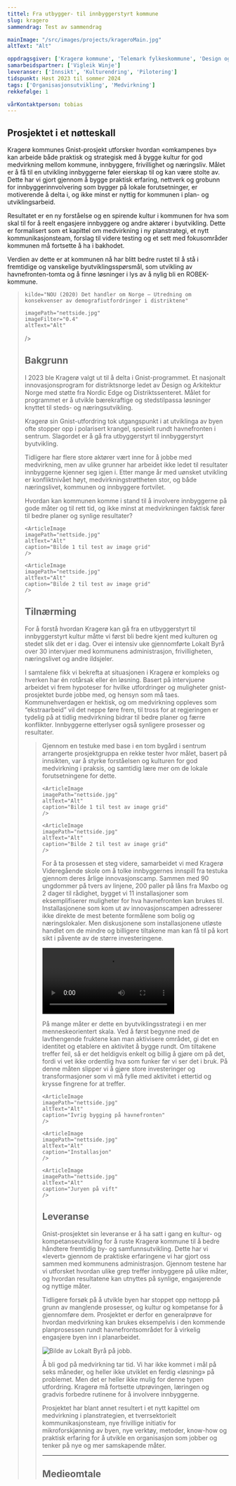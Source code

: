 ```yaml
---
tittel: Fra utbygger- til innbyggerstyrt kommune
slug: kragero
sammendrag: Test av sammendrag

mainImage: "/src/images/projects/krageroMain.jpg"
altText: "Alt"

oppdragsgiver: ['Kragerø kommune', 'Telemark fylkeskommune', 'Design og Arkitektur Norge', 'Nordic Edge']
samarbeidspartner: ['Vigleik Winje']
leveranser: ['Innsikt', 'Kulturendring', 'Pilotering']
tidspunkt: Høst 2023 til sommer 2024
tags: ['Organisasjonsutvikling', 'Medvirkning']
rekkefølge: 1

vårKontaktperson: tobias
---
```





## Prosjektet i et nøtteskall 

Kragerø kommunes Gnist-prosjekt utforsker hvordan «omkampenes by» kan arbeide både praktisk og strategisk med å bygge kultur for god medvirkning mellom kommune, innbyggere, frivillighet og næringsliv. Målet er å få til en utvikling innbyggerne føler eierskap til og kan være stolte av. Dette har vi gjort gjennom å bygge praktisk erfaring, nettverk og grobunn for innbyggerinnvolvering som bygger på lokale forutsetninger, er motiverende å delta i, og ikke minst er nyttig
for kommunen i plan- og utviklingsarbeid.

<ArticleImage 
    imagePath="nettside.jpg"
    altText="Alt"
    caption="Test av large image component"
    sizeSML="l"
/>

Resultatet er en ny forståelse og en spirende kultur i kommunen for hva som skal til for å reelt engasjere innbyggere og andre aktører i byutvikling. Dette er formalisert som et kapittel om medvirkning i ny planstrategi, et nytt kommunikasjonsteam, forslag til videre testing og et sett med fokusområder kommunen må fortsette å ha i bakhodet.

Verdien av dette er at kommunen nå har blitt bedre rustet til å stå i fremtidige og vanskelige byutviklingsspørsmål, som utvikling av havnefronten-tomta og å finne løsninger i lys av å nylig bli en ROBEK-kommune.

<Blockquote
    sitat="I den tradisjonelle distriktspolitikken har intensjonen primært vært å møte utfordringene med tiltak for næringsutvikling og jobbskaping. Utvalget mener at utfordringene er mer sammensatte, og at de følgelig må møtes med et langt bredere spekter av tiltak. Tilgang til gode tjenester er viktig for alle, men krever andre løsninger i områder med spredt bosetting."

    kilde="NOU (2020) Det handler om Norge – Utredning om konsekvenser av demografiutfordringer i distriktene"
    
    imagePath="nettside.jpg"
    imageFilter="0.4"
    altText="Alt"
/>

## Bakgrunn

I 2023 ble Kragerø valgt ut til å delta i Gnist-programmet. Et nasjonalt innovasjonsprogram for distriktsnorge ledet av Design og Arkitektur Norge med støtte fra Nordic Edge og Distriktssenteret. Målet for programmet er å utvikle bærekraftige og stedstilpassa løsninger knyttet til steds- og næringsutvikling.

Kragerø sin Gnist-utfordring tok utgangspunkt i at utviklinga av byen ofte stopper opp i polarisert krangel, spesielt rundt havnefronten i sentrum. Slagordet er å gå fra utbyggerstyrt til innbyggerstyrt byutvikling. 

Tidligere har flere store aktører vært inne for å jobbe med medvirkning, men av ulike grunner har arbeidet ikke ledet til resultater innbyggerne kjenner seg igjen i. Etter mange år med uønsket utvikling er konfliktnivået høyt, medvirkningstrøttheten stor, og både næringslivet, kommunen og innbyggere fortvilet.

Hvordan kan kommunen komme i stand til å involvere innbyggerne på gode måter og til rett tid, og ikke minst at medvirkningen faktisk fører til bedre planer og synlige resultater?


<ImageGrid>

    <ArticleImage 
    imagePath="nettside.jpg"
    altText="Alt"
    caption="Bilde 1 til test av image grid"
    />

    <ArticleImage 
    imagePath="nettside.jpg"
    altText="Alt"
    caption="Bilde 2 til test av image grid"
    />

</ImageGrid>

## Tilnærming

For å forstå hvordan Kragerø kan gå fra en utbyggerstyrt til innbyggerstyrt kultur måtte vi først bli bedre kjent med kulturen og stedet slik det er i dag. Over ei intensiv uke gjennomførte Lokalt Byrå over 30 intervjuer med kommunens administrasjon, frivilligheten, næringslivet og andre ildsjeler.


I samtalene fikk vi bekrefta at situasjonen i Kragerø er kompleks og hverken har én rotårsak eller én løsning. Basert på intervjuene arbeidet vi frem hypoteser for hvilke utfordringer og muligheter gnist-prosjektet burde jobbe med, og hensyn som må taes. Kommunehverdagen er hektisk, og om medvirkning oppleves som “ekstraarbeid” vil det neppe føre frem, til tross for at regjeringen er tydelig på at tidlig medvirkning bidrar til bedre planer og færre konflikter. Innbyggerne etterlyser også synligere prosesser og resultater.


<Blockquote
    sitat="Det er klart at vi som er litt eldre og sitter på kontor, vi klarer ikke alltid
å se de samme løsningene som de unge, så spør dem da, spør de som
skal bruke det."
    kilde="Rådgiver i Kragerø kommune"
    imageFilter="0.7"
    altText="Alt"
/>

Gjennom en testuke med base i en tom bygård i sentrum arrangerte prosjektgruppa en rekke tester hvor målet, basert på innsikten, var å styrke forståelsen og kulturen for god medvirkning i praksis, og samtidig lære mer om de lokale forutsetningene for dette. 

<ImageGrid>

    <ArticleImage 
    imagePath="nettside.jpg"
    altText="Alt"
    caption="Bilde 1 til test av image grid"
    />

    <ArticleImage 
    imagePath="nettside.jpg"
    altText="Alt"
    caption="Bilde 2 til test av image grid"
    />

</ImageGrid>

For å ta prosessen et steg videre, samarbeidet vi med Kragerø Videregående skole om å tolke innbyggernes innspill fra testuka gjennom deres årlige innovasjonscamp. Sammen med 90 ungdommer på tvers av linjene, 200 paller på låns fra Maxbo og 2 dager til rådighet, bygget vi 11 installasjoner som eksemplifiserer muligheter for hva havnefronten kan brukes til. Installasjonene som kom ut av innovasjonscampen adresserer ikke direkte de mest betente formålene som bolig og næringslokaler. Men diskusjonene som installasjonene utløste handlet om de mindre og billigere tiltakene man kan få til på kort sikt i påvente av de større investeringene.

<Video
    src='innovasjonscamp.mp4'
    imagePlaceholder='innovasjonscamp.jpg'
/>

På mange måter er dette en byutviklingsstrategi i en mer menneskeorientert skala. Ved å først begynne med de lavthengende fruktene kan man aktivisere området, gi det en identitet og etablere en aktivitet å bygge rundt. Om tiltakene treffer feil, så er det heldigvis enkelt og billig å gjøre om på det, fordi vi vet ikke ordentlig hva som funker før vi ser det i bruk. På denne måten slipper vi å gjøre store investeringer og transformasjoner som vi må fylle med aktivitet i ettertid og krysse fingrene for at treffer. 


<ImageGrid>

    <ArticleImage 
    imagePath="nettside.jpg"
    altText="Alt"
    caption="Ivrig bygging på havnefronten"
    />

    <ArticleImage 
    imagePath="nettside.jpg"
    altText="Alt"
    caption="Installasjon"
    />

    <ArticleImage 
    imagePath="nettside.jpg"
    altText="Alt"
    caption="Juryen på vift"
    />

</ImageGrid>



## Leveranse 

Gnist-prosjektet sin leveranse er å ha satt i gang en kultur- og kompetanseutvikling for å ruste Kragerø kommune til å bedre håndtere fremtidig by- og samfunnsutvikling. Dette har vi «levert» gjennom de praktiske erfaringene vi har gjort oss sammen med kommunens administrasjon. Gjennom testene har vi utforsket hvordan ulike grep treffer innbyggere på ulike måter, og hvordan resultatene kan utnyttes på synlige, engasjerende og nyttige måter.

Tidligere forsøk på å utvikle byen har stoppet opp nettopp på grunn av manglende prosesser, og kultur og kompetanse for å gjennomføre dem. Prosjektet er derfor en generalprøve for hvordan medvirkning kan brukes eksempelvis i den kommende planprosessen rundt havnefrontsområdet for å virkelig engasjere byen inn i planarbeidet.


![Bilde av Lokalt Byrå på jobb.](../../images/projects/nettside.jpg)

Å bli god på medvirkning tar tid. Vi har ikke kommet i mål på seks måneder, og heller ikke utviklet en ferdig «løsning» på problemet. Men det er heller ikke mulig for denne typen utfordring. Kragerø må fortsette utprøvingen, læringen og gradvis forbedre rutinene for å involvere innbyggerne.

Prosjektet har blant annet resultert i et nytt kapittel om medvirkning i planstrategien, et tverrsektorielt kommunikasjonsteam, nye frivillige initiativ for mikroforskjønning av byen, nye verktøy, metoder, know-how og praktisk erfaring for å utvikle en organisasjon som jobber og tenker på nye og mer samskapende måter.


<ArrowLink ekstern={false} text='Her kan du lese hele rapporten fra prosjektet.' url='https://www.jottacloud.com/s/303b14b7db098c64a009a0bda3796aaf7e0'/>

***

## Medieomtale

<ArrowLink ekstern={true} text='Kronikk: Kan vi lage noe nytt for å snakke om noe nytt?' url='https://www.kv.no/kan-vi-lage-noe-nytt-for-a-snakke-om-noe-nytt/s/5-63-615726'/>

<ArrowLink ekstern={true} text='Lokalsak: Testuka til Gnist-prosjektet har gått over all forventing: – Vi er overveldet' url='https://www.kv.no/testuka-til-gnist-prosjektet-har-gatt-over-all-forventing-vi-er-overveldet/s/5-63-603940'/>

<ArrowLink ekstern={true} text='Lokalsak: Denne gjengen er klar for en uke med aktiviteter i sentrum: – Målet er å gjøre ting man ikke er vant med' url='https://www.kv.no/denne-gjengen-er-klar-for-en-uke-med-aktiviteter-i-sentrum-malet-er-a-gjore-ting-man-ikke-er-vant-med/s/5-63-600651'/>

<ArrowLink ekstern={true} text='Lokalsak: Kragerø skal bli mer innbyggerstyrt: – Har pekt ut ti områder' url='https://www.kv.no/kragero-skal-bli-mer-innbyggerstyrt-har-pekt-ut-ti-omrader/s/5-63-591130'/>
